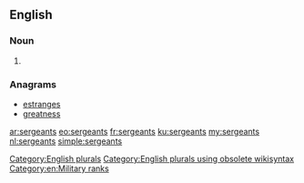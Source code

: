 ==English==

===Noun===
{{head|en}}

# {{plural of|sergeant}}

===Anagrams===
* [[estranges#English|estranges]]
* [[greatness#English|greatness]]

[[Category:English plurals]][[Category:English plurals using obsolete wikisyntax]]
[[Category:en:Military ranks]]

[[ar:sergeants]]
[[eo:sergeants]]
[[fr:sergeants]]
[[ku:sergeants]]
[[my:sergeants]]
[[nl:sergeants]]
[[simple:sergeants]]